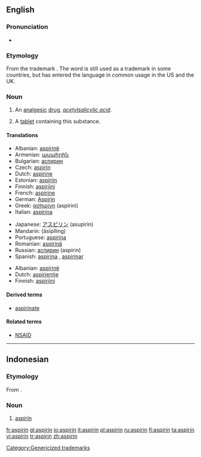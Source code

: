{{see|Aspirin}}
{{wikipedia}}
==English==

===Pronunciation===
*{{IPA|/ˈæspɻɪn/}}

===Etymology===
From the {{G.}} trademark {{term|Aspirin|lang=de}}. The word is still used as a trademark in some countries, but has entered the language in common usage in the US and the UK.

===Noun===
{{en-noun|aspirins|-}}

# {{context|uncountable|pharmaceutical drug}} An [[analgesic]] [[drug]], ''[[acetylsalicylic acid]]''.
# {{countable}} A [[tablet]] containing this substance.

====Translations====
{{trans-top|analgesic drug}}
* Albanian: [[aspirinë]]
* Armenian: [[ասպիրին]]
* Bulgarian: [[аспирин]] {{m}}
* Czech: [[#Czech|aspirin]] {{m}}
* Dutch: [[aspirine#Dutch|aspirine]]
* Estonian: [[aspiriin]]
* Finnish: [[aspiriini]]
* French: [[aspirine#French|aspirine]] {{f}}
* German: [[Aspirin]] {{n}}
* Greek: [[ασπιρίνη]] (aspirini)
* Italian: [[aspirina]] {{f}}
{{trans-mid}}
* Japanese: [[アスピリン]] (asupirin)
* Mandarin: {{zh-ts|阿斯匹靈|阿斯匹灵}} (āsīpǐlíng)
* Portuguese: [[aspirina#Portuguese|aspirina]] {{f}}
* Romanian: [[aspirină]] {{f}}
* Russian: [[аспирин]] (aspirin)
* Spanish: [[aspirina#Spanish|aspirina]] {{f}}, [[aspirinar]] {{f}}
{{trans-bottom}}

{{trans-top|tablet containing acetylsalicylic acid}}
* Albanian: [[aspirinë]]
* Dutch: [[aspirientje]] {{n}}
* Finnish: [[aspiriini]]
{{trans-mid}}
{{trans-bottom}}

====Derived terms====
*[[aspirinate]]

====Related terms====
*[[NSAID]]

[[Category:Genericized trademarks]]

----

==Indonesian==

===Etymology===
From {{D.|id}} {{term|aspirine|lang=nl}}.

===Noun===
{{infl|id|noun}}

# [[#English|aspirin]]

[[fr:aspirin]]
[[gl:aspirin]]
[[io:aspirin]]
[[it:aspirin]]
[[pl:aspirin]]
[[ru:aspirin]]
[[fi:aspirin]]
[[ta:aspirin]]
[[vi:aspirin]]
[[tr:aspirin]]
[[zh:aspirin]]
